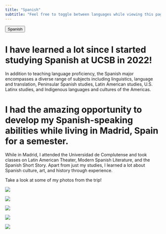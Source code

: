 ```yaml
---
title: "Spanish"
subtitle: "Feel free to toggle between languages while viewing this page!"
---
```


<script>
function toggleLanguage() {
  var spanish = document.getElementsByClassName('spanish');
  var english = document.getElementsByClassName('english');
  var button = document.getElementById('languageToggle');

  for (var i = 0; i < spanish.length; i++) {
    if (spanish[i].style.display === 'none') {
      spanish[i].style.display = 'block';
      english[i].style.display = 'none';
      button.textContent = 'English';
    } else {
      spanish[i].style.display = 'none';
      english[i].style.display = 'block';
      button.textContent = 'Spanish';
    }
  }
}

// Set initial button text based on default language display state
document.addEventListener('DOMContentLoaded', function() {
  var button = document.getElementById('languageToggle');
  var spanish = document.getElementsByClassName('spanish');
  
  if (spanish[0].style.display === 'none') {
    button.textContent = 'Spanish';
  } else {
    button.textContent = 'English';
  }
});
</script>

<button id="languageToggle" onclick="toggleLanguage()">Spanish</button>

<div class="english" style="display: block;"> 
  <h1> I have learned a lot since I started studying Spanish at UCSB in 2022!</h1>
  <p>In addition to teaching language proficiency, the Spanish major encompasses a diverse range of subjects including linguistics, language and translation, Peninsular Spanish studies, Latin American studies, U.S. Latinx studies, and Indigenous languages and cultures of the Americas.</p>
  <h1> I had the amazing opportunity to develop my Spanish-speaking abilities while living in Madrid, Spain for a semester.</h1>
  <p> While in Madrid, I attended the Universidad de Complutense and took classes on Latin American Theater, Modern Spanish Literature, and the Spanish Short Story. Apart from just my studies, I learned a lot about Spanish culture, art, and history through experience. </p>
  <p>Take a look at some of my photos from the trip!</p>
</div>


<div class="spanish" style="display: none;">
  <h2>¡He aprendido mucho desde que comencé estudiar español en UCSB en 2022!</h2>
  <p>Además de enseñar la competencia lingüística, la carrera de español abarca una diversa gama de materias que incluyen lingüística, lengua y traducción, estudios de español peninsular, estudios latinoamericanos, estudios Latinx en Estados Unidos, y lenguas y culturas indígenas de las Américas.</p>
  <h2>Tuve una oportunidad increíble de desarrollar mis habilidades para hablar español mientras vivía en Madrid, España durante un semestre. </h2>
  <p>Durante mi estancia en Madrid, asistí a la Universidad Complutense y tomé clases de Teatro Latinoamericano, Literatura Española Actual y el Cuento Español. Aparte de mis estudios, aprendí muchas sobre la cultura, arte y historia española a través de experiencias.</p>
  <p> ¡Echa un vistazo a algunas de las fotos de mi estancia en Madrid!</p>
</div>

::: {layout="[[1, 1], [1, 1, 1]]"}

![](media/palace.jpeg){.lightbox data-lightbox="madrid"
description="Palacio Real de Madrid"}

![](media/el_retiro.jpeg){.lightbox data-lightbox="madrid"
description="Parque de El Retiro"}

![](media/real_jardin.jpeg){.lightbox data-lightbox="madrid"
description="Real Jardín Botánico"}


![](media/embajadores.jpeg){.lightbox data-lightbox="madrid"
description="Embajadores, Madrid"}

![](media/madrid_sheep.jpeg){.lightbox data-lightbox="madrid"
description="Tanshumance Festival, Madrid"}


:::

